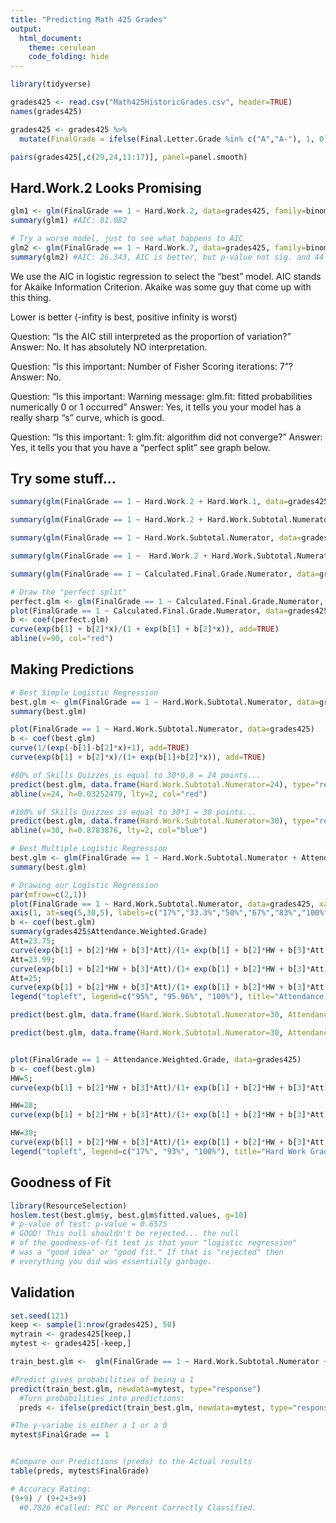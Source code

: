```yaml
---
title: "Predicting Math 425 Grades"
output: 
  html_document:
    theme: cerulean
    code_folding: hide
---
```


```r
library(tidyverse)

grades425 <- read.csv("Math425HistoricGrades.csv", header=TRUE)
names(grades425)
```

```r
grades425 <- grades425 %>%
  mutate(FinalGrade = ifelse(Final.Letter.Grade %in% c("A","A-"), 1, 0))

pairs(grades425[,c(29,24,11:17)], panel=panel.smooth)

```

## Hard.Work.2 Looks Promising

```r
glm1 <- glm(FinalGrade == 1 ~ Hard.Work.2, data=grades425, family=binomial)
summary(glm1) #AIC: 81.082

# Try a worse model, just to see what happens to AIC
glm2 <- glm(FinalGrade == 1 ~ Hard.Work.7, data=grades425, family=binomial)
summary(glm2) #AIC: 26.343, AIC is better, but p-value not sig. and 44 missing values.

```

We use the AIC in logistic regression to select the "best" model. AIC stands for Akaike Information Criterion. Akaike was some guy that come up with this thing.

Lower is better (-infity is best, positive infinity is worst)

Question: "Is the AIC still interpreted as the proportion of variation?"
Answer: No. It has absolutely NO interpretation.

Question: "Is this important: Number of Fisher Scoring iterations: 7"?
Answer: No.

Question: "Is this important: Warning message:
glm.fit: fitted probabilities numerically 0 or 1 occurred "
Answer: Yes, it tells you your model has a really sharp "s" curve, which is good.


Question: "Is this important: 1: glm.fit: algorithm did not converge?"
Answer: Yes, it tells you that you have a "perfect split" see graph below.

## Try some stuff...

```r
summary(glm(FinalGrade == 1 ~ Hard.Work.2 + Hard.Work.1, data=grades425, family=binomial)) #AIC dropped to 79.243, but Hard.Work.1 not sig.

summary(glm(FinalGrade == 1 ~ Hard.Work.2 + Hard.Work.Subtotal.Numerator, data=grades425, family=binomial)) #AIC dropped to 58.295, but now Hard.Work.2 not sig.

summary(glm(FinalGrade == 1 ~ Hard.Work.Subtotal.Numerator, data=grades425, family=binomial)) #AIC dropped to 56.557 and p-values all sig.

summary(glm(FinalGrade == 1 ~  Hard.Work.2 + Hard.Work.Subtotal.Numerator +  Hard.Work.2:Hard.Work.Subtotal.Numerator, data=grades425, family=binomial)) #AIC goes up to 60.285, which tells us this model is worse. And nothing sig anymore, so really worse.

summary(glm(FinalGrade == 1 ~ Calculated.Final.Grade.Numerator, data=grades425, family=binomial)) #AIC: 4 amazing, so amazing, it's silly.

# Draw the "perfect split"
perfect.glm <- glm(FinalGrade == 1 ~ Calculated.Final.Grade.Numerator, data=grades425, family=binomial)
plot(FinalGrade == 1 ~ Calculated.Final.Grade.Numerator, data=grades425)
b <- coef(perfect.glm)
curve(exp(b[1] + b[2]*x)/(1 + exp(b[1] + b[2]*x)), add=TRUE)
abline(v=90, col="red")
```


## Making Predictions

```r
# Best Simple Logistic Regression
best.glm <- glm(FinalGrade == 1 ~ Hard.Work.Subtotal.Numerator, data=grades425, family=binomial)
summary(best.glm)

plot(FinalGrade == 1 ~ Hard.Work.Subtotal.Numerator, data=grades425)
b <- coef(best.glm)
curve(1/(exp(-b[1]-b[2]*x)+1), add=TRUE)
curve(exp(b[1] + b[2]*x)/(1+ exp(b[1]+b[2]*x)), add=TRUE)

#80% of Skills Quizzes is equal to 30*0.8 = 24 points...
predict(best.glm, data.frame(Hard.Work.Subtotal.Numerator=24), type="response")
abline(v=24, h=0.03252479, lty=2, col="red")

#100% of Skills Quizzes is equal to 30*1 = 30 points...
predict(best.glm, data.frame(Hard.Work.Subtotal.Numerator=30), type="response")
abline(v=30, h=0.8783876, lty=2, col="blue")

```


```r
# Best Multiple Logistic Regression
best.glm <- glm(FinalGrade == 1 ~ Hard.Work.Subtotal.Numerator + Attendance.Weighted.Grade, data=grades425, family=binomial)
summary(best.glm)

# Drawing our Logistic Regression
par(mfrow=c(2,1))
plot(FinalGrade == 1 ~ Hard.Work.Subtotal.Numerator, data=grades425, xaxt='n', xlab="Hard Work (Skills Quizzes) Score")
axis(1, at=seq(5,30,5), labels=c("17%","33.3%","50%","67%","83%","100%"))
b <- coef(best.glm)
summary(grades425$Attendance.Weighted.Grade)
Att=23.75;
curve(exp(b[1] + b[2]*HW + b[3]*Att)/(1+ exp(b[1] + b[2]*HW + b[3]*Att)), xname="HW", add=TRUE, lwd=1)
Att=23.99;
curve(exp(b[1] + b[2]*HW + b[3]*Att)/(1+ exp(b[1] + b[2]*HW + b[3]*Att)), xname="HW", add=TRUE, lwd=2)
Att=25;
curve(exp(b[1] + b[2]*HW + b[3]*Att)/(1+ exp(b[1] + b[2]*HW + b[3]*Att)), xname="HW", add=TRUE, lwd=2.2)
legend("topleft", legend=c("95%", "95.96%", "100%"), title="Attendance Grade", lwd=c(1,2,2.2))

predict(best.glm, data.frame(Hard.Work.Subtotal.Numerator=30, Attendance.Weighted.Grade=23.75), type="response")

predict(best.glm, data.frame(Hard.Work.Subtotal.Numerator=30, Attendance.Weighted.Grade=25), type="response")


plot(FinalGrade == 1 ~ Attendance.Weighted.Grade, data=grades425)
b <- coef(best.glm)
HW=5;
curve(exp(b[1] + b[2]*HW + b[3]*Att)/(1+ exp(b[1] + b[2]*HW + b[3]*Att)), xname="Att", add=TRUE, lwd=1)

HW=28;
curve(exp(b[1] + b[2]*HW + b[3]*Att)/(1+ exp(b[1] + b[2]*HW + b[3]*Att)), xname="Att", add=TRUE, lwd=2)

HW=30;
curve(exp(b[1] + b[2]*HW + b[3]*Att)/(1+ exp(b[1] + b[2]*HW + b[3]*Att)), xname="Att", add=TRUE, lwd=3)
legend("topleft", legend=c("17%", "93%", "100%"), title="Hard Work Grade", lwd=c(1,2,3))

```




## Goodness of Fit

```r
library(ResourceSelection)
hoslem.test(best.glm$y, best.glm$fitted.values, g=10)
# p-value of test: p-value = 0.6575
# GOOD! This null shouldn't be rejected... the null
# of the goodness-of-fit test is that your "logistic regression"
# was a "good idea" or "good fit." If that is "rejected" then 
# everything you did was essentially garbage.
```


## Validation

```r
set.seed(121)
keep <- sample(1:nrow(grades425), 50)
mytrain <- grades425[keep,]
mytest <- grades425[-keep,]

train_best.glm <-  glm(FinalGrade == 1 ~ Hard.Work.Subtotal.Numerator + Attendance.Weighted.Grade, data=mytrain, family=binomial)

#Predict gives probabilities of being a 1
predict(train_best.glm, newdata=mytest, type="response")
  #Turn probabilities into predictions:
  preds <- ifelse(predict(train_best.glm, newdata=mytest, type="response") > 0.7, 1, 0)

#The y-variabe is either a 1 or a 0
mytest$FinalGrade == 1


#Compare our Predictions (preds) to the Actual results
table(preds, mytest$FinalGrade)

# Accuracy Rating:
(9+9) / (9+2+3+9)
  #0.7826 #Called: PCC or Percent Correctly Classified.

```
